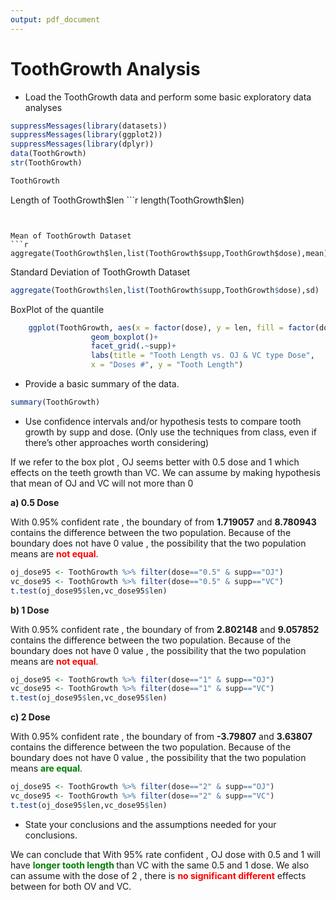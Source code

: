 ```yaml
---
output: pdf_document
---
```

# ToothGrowth Analysis

* Load the ToothGrowth data and perform some basic exploratory data analyses 
```r
suppressMessages(library(datasets))
suppressMessages(library(ggplot2))
suppressMessages(library(dplyr))
data(ToothGrowth)
str(ToothGrowth)
```

```r
ToothGrowth
```

Length of ToothGrowth$len 
```r
length(ToothGrowth$len)
```


Mean of ToothGrowth Dataset
```r
aggregate(ToothGrowth$len,list(ToothGrowth$supp,ToothGrowth$dose),mean)
```

Standard Deviation of ToothGrowth Dataset
```r
aggregate(ToothGrowth$len,list(ToothGrowth$supp,ToothGrowth$dose),sd)
```

BoxPlot of the quantile
```r
    ggplot(ToothGrowth, aes(x = factor(dose), y = len, fill = factor(dose)))+
                  geom_boxplot()+
                  facet_grid(.~supp)+
                  labs(title = "Tooth Length vs. OJ & VC type Dose",
                  x = "Doses #", y = "Tooth Length") 

```

* Provide a basic summary of the data.

```r
summary(ToothGrowth)
```

* Use confidence intervals and/or hypothesis tests to compare tooth growth by supp and dose. (Only use the techniques from class, even if there's other approaches worth considering)

If we refer to the box plot , OJ seems better with 0.5 dose and 1 which effects on the teeth growth than VC. We can assume by making hypothesis that mean of OJ and VC will not more than 0

<b>a) 0.5 Dose</b><br>

With 0.95% confident rate , the boundary of from <b>1.719057</b> and <b>8.780943</b> contains the difference between the two population. Because of the boundary does not have 0 value , the possibility that the two population means are <b style="color:red">not equal</b>.

```r
oj_dose95 <- ToothGrowth %>% filter(dose=="0.5" & supp=="OJ")
vc_dose95 <- ToothGrowth %>% filter(dose=="0.5" & supp=="VC")
t.test(oj_dose95$len,vc_dose95$len)

```

<b>b) 1 Dose</b><br>

With 0.95% confident rate , the boundary of from <b>2.802148</b> and <b>9.057852</b> contains the difference between the two population. Because of the boundary does not have 0 value , the possibility that the two population means are <b style="color:red">not equal</b>.

```r
oj_dose95 <- ToothGrowth %>% filter(dose=="1" & supp=="OJ")
vc_dose95 <- ToothGrowth %>% filter(dose=="1" & supp=="VC")
t.test(oj_dose95$len,vc_dose95$len)
```

<b>c) 2 Dose</b><br>

With 0.95% confident rate , the boundary of from <b>-3.79807</b> and <b>3.63807</b> contains the difference between the two population. Because of the boundary does not have 0 value , the possibility that the two population means <b style="color:green">are equal</b>.

```r
oj_dose95 <- ToothGrowth %>% filter(dose=="2" & supp=="OJ")
vc_dose95 <- ToothGrowth %>% filter(dose=="2" & supp=="VC")
t.test(oj_dose95$len,vc_dose95$len)
```

* State your conclusions and the assumptions needed for your conclusions. 

We can conclude that With 95% rate confident , OJ dose with 0.5 and 1  will have <b style="color:green">longer tooth length </b> than VC with the same 0.5 and 1 dose. 
We also can assume with the dose of 2 , there is <b style="color:red">no significant different</b> effects between for both OV and VC.


